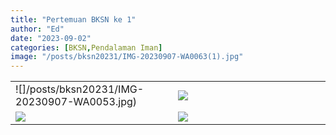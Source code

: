 ```yaml
---
title: "Pertemuan BKSN ke 1"
author: "Ed"
date: "2023-09-02"
categories: [BKSN,Pendalaman Iman]
image: "/posts/bksn20231/IMG-20230907-WA0063(1).jpg"
---
```


|                                                                         |                                               |
|--------------------------------------|------------------------------------|
| ![]/posts/bksn20231/IMG-20230907-WA0053.jpg) | ![](/posts/bksn20231/IMG-20230907-WA0037(1).jpg) |
| ![](/posts/bksn20231/IMG-20230907-WA0036(1).jpg)  | ![](/posts/bksn20231/IMG-20230907-WA0057.jpg) |                                                                     
